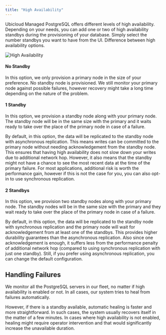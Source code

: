 ```yaml
---
title: "High Availability"
---
```


Ubicloud Managed PostgreSQL offers different levels of high availability. Depending on your needs, you can add one or two of high availability standbys during the provisioning of your database. Simply select the number standbys you want to have from the UI. Difference between high availability options.

![High Availability](/managed-postgresql/high-availability-1.png)

#### No Standby

In this option, we only provision a primary node in the size of your preference. No standby node is provisioned. We still monitor your primary node against possible failures, however recovery might take a long time depending on the nature of the problem.

#### 1 Standby

In this option, we provision a standby node along with your primary node. The standby node will be in the same size with the primary and it waits ready to take over the place of the primary node in case of a failure.

By default, in this option, the data will be replicated to the standby node with asynchronous replication. This means writes can be committed to the primary node without needing acknowledgement from the standby node. This ensures that having high availability does not slow down your writes due to additional network hop. However, it also means that the standby might not have a chance to see the most recent data at the time of the primary failure. For most applications, additional risk is worth the performance gain, however if this is not the case for you, you can also opt-in to use synchronous replication.

#### 2 Standbys

In this option, we provision two standby nodes along with your primary node. The standby nodes will be in the same size with the primary and they wait ready to take over the place of the primary node in case of a failure.

By default, in this option, the data will be replicated to the standby node with synchronous replication and the primary node will wait for acknowledgement from at least one of the standbys. This provides higher durability guarantees than the asynchronous replication. Also since one acknowledgement is enough, it suffers less from the performance penalty of additional network hop (compared to using synchronous replication with just one standby). Still, if you prefer using asynchronous replication, you can change the default configuration.

## Handling Failures

We monitor all the PostgreSQL servers in our fleet, no matter if high availability is enabled or not. In all cases, our system tries to heal from failures automatically.

However, if there is a standby available, automatic healing is faster and more straightforward. In such cases, the system usually recovers itself in the matter of a few minutes. In cases where high availability is not enabled, healing might require operator intervention and that would significantly increase the unavailable duration.
